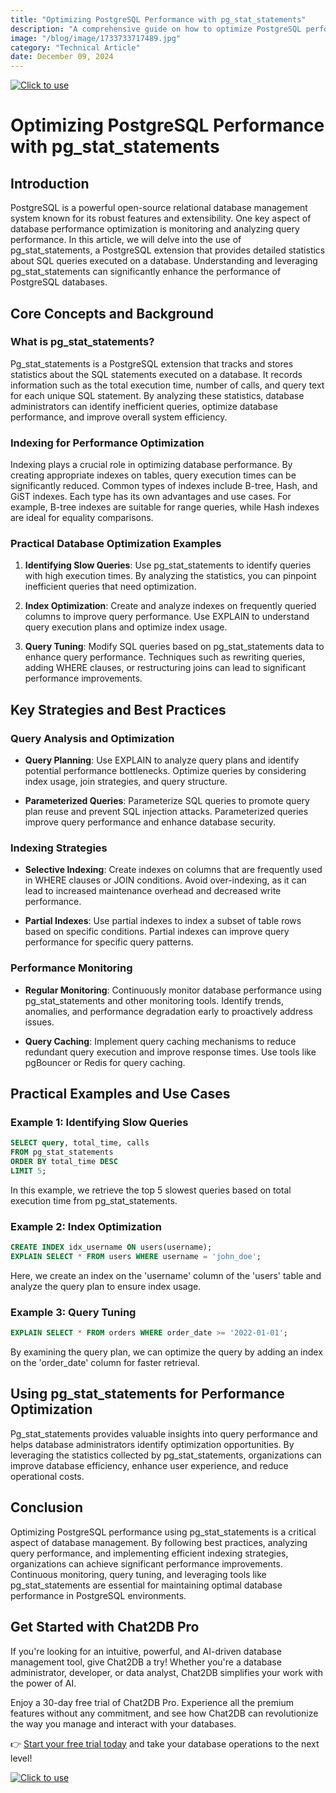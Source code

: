```yaml
---
title: "Optimizing PostgreSQL Performance with pg_stat_statements"
description: "A comprehensive guide on how to optimize PostgreSQL performance using pg_stat_statements, including key strategies, practical examples, and best practices."
image: "/blog/image/1733733717489.jpg"
category: "Technical Article"
date: December 09, 2024
---
```

[![Click to use](/image/blog/bg/chat2db1.png)](https://app.chat2db.ai/)
# Optimizing PostgreSQL Performance with pg_stat_statements


<Authors date="December 09, 2024">
  <Author name="Ethan Clarke" link="https://chat2db.ai" />
</Authors>

## Introduction

PostgreSQL is a powerful open-source relational database management system known for its robust features and extensibility. One key aspect of database performance optimization is monitoring and analyzing query performance. In this article, we will delve into the use of pg_stat_statements, a PostgreSQL extension that provides detailed statistics about SQL queries executed on a database. Understanding and leveraging pg_stat_statements can significantly enhance the performance of PostgreSQL databases.

## Core Concepts and Background

### What is pg_stat_statements?

Pg_stat_statements is a PostgreSQL extension that tracks and stores statistics about the SQL statements executed on a database. It records information such as the total execution time, number of calls, and query text for each unique SQL statement. By analyzing these statistics, database administrators can identify inefficient queries, optimize database performance, and improve overall system efficiency.

### Indexing for Performance Optimization

Indexing plays a crucial role in optimizing database performance. By creating appropriate indexes on tables, query execution times can be significantly reduced. Common types of indexes include B-tree, Hash, and GiST indexes. Each type has its own advantages and use cases. For example, B-tree indexes are suitable for range queries, while Hash indexes are ideal for equality comparisons.

### Practical Database Optimization Examples

1. **Identifying Slow Queries**: Use pg_stat_statements to identify queries with high execution times. By analyzing the statistics, you can pinpoint inefficient queries that need optimization.

2. **Index Optimization**: Create and analyze indexes on frequently queried columns to improve query performance. Use EXPLAIN to understand query execution plans and optimize index usage.

3. **Query Tuning**: Modify SQL queries based on pg_stat_statements data to enhance query performance. Techniques such as rewriting queries, adding WHERE clauses, or restructuring joins can lead to significant performance improvements.

## Key Strategies and Best Practices

### Query Analysis and Optimization

- **Query Planning**: Use EXPLAIN to analyze query plans and identify potential performance bottlenecks. Optimize queries by considering index usage, join strategies, and query structure.

- **Parameterized Queries**: Parameterize SQL queries to promote query plan reuse and prevent SQL injection attacks. Parameterized queries improve query performance and enhance database security.

### Indexing Strategies

- **Selective Indexing**: Create indexes on columns that are frequently used in WHERE clauses or JOIN conditions. Avoid over-indexing, as it can lead to increased maintenance overhead and decreased write performance.

- **Partial Indexes**: Use partial indexes to index a subset of table rows based on specific conditions. Partial indexes can improve query performance for specific query patterns.

### Performance Monitoring

- **Regular Monitoring**: Continuously monitor database performance using pg_stat_statements and other monitoring tools. Identify trends, anomalies, and performance degradation early to proactively address issues.

- **Query Caching**: Implement query caching mechanisms to reduce redundant query execution and improve response times. Use tools like pgBouncer or Redis for query caching.

## Practical Examples and Use Cases

### Example 1: Identifying Slow Queries

```sql
SELECT query, total_time, calls
FROM pg_stat_statements
ORDER BY total_time DESC
LIMIT 5;
```

In this example, we retrieve the top 5 slowest queries based on total execution time from pg_stat_statements.

### Example 2: Index Optimization

```sql
CREATE INDEX idx_username ON users(username);
EXPLAIN SELECT * FROM users WHERE username = 'john_doe';
```

Here, we create an index on the 'username' column of the 'users' table and analyze the query plan to ensure index usage.

### Example 3: Query Tuning

```sql
EXPLAIN SELECT * FROM orders WHERE order_date >= '2022-01-01';
```

By examining the query plan, we can optimize the query by adding an index on the 'order_date' column for faster retrieval.

## Using pg_stat_statements for Performance Optimization

Pg_stat_statements provides valuable insights into query performance and helps database administrators identify optimization opportunities. By leveraging the statistics collected by pg_stat_statements, organizations can improve database efficiency, enhance user experience, and reduce operational costs.

## Conclusion

Optimizing PostgreSQL performance using pg_stat_statements is a critical aspect of database management. By following best practices, analyzing query performance, and implementing efficient indexing strategies, organizations can achieve significant performance improvements. Continuous monitoring, query tuning, and leveraging tools like pg_stat_statements are essential for maintaining optimal database performance in PostgreSQL environments.

## Get Started with Chat2DB Pro

If you're looking for an intuitive, powerful, and AI-driven database management tool, give Chat2DB a try! Whether you're a database administrator, developer, or data analyst, Chat2DB simplifies your work with the power of AI.

Enjoy a 30-day free trial of Chat2DB Pro. Experience all the premium features without any commitment, and see how Chat2DB can revolutionize the way you manage and interact with your databases.

👉 [Start your free trial today](https://app.chat2db.ai/) and take your database operations to the next level!

[![Click to use](/image/blog/bg/chat2db.jpg)](https://app.chat2db.ai/)